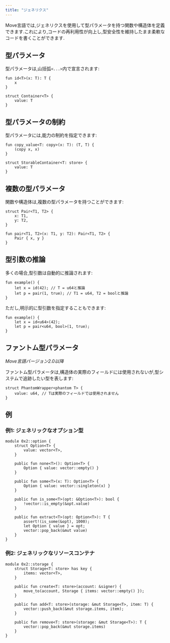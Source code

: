 ```yaml
---
title: "ジェネリクス"
---
```


Move言語では,ジェネリクスを使用して型パラメータを持つ関数や構造体を定義できます.これにより,コードの再利用性が向上し,型安全性を維持したまま柔軟なコードを書くことができます.

## 型パラメータ

型パラメータは,山括弧`<...>`内で宣言されます:

```move
fun id<T>(x: T): T {
    x
}

struct Container<T> {
    value: T
}
```

## 型パラメータの制約

型パラメータには,能力の制約を指定できます:

```move
fun copy_value<T: copy>(x: T): (T, T) {
    (copy x, x)
}

struct StorableContainer<T: store> {
    value: T
}
```

## 複数の型パラメータ

関数や構造体は,複数の型パラメータを持つことができます:

```move
struct Pair<T1, T2> {
    x: T1,
    y: T2,
}

fun pair<T1, T2>(x: T1, y: T2): Pair<T1, T2> {
    Pair { x, y }
}
```

## 型引数の推論

多くの場合,型引数は自動的に推論されます:

```move
fun example() {
    let x = id(42); // T = u64と推論
    let p = pair(1, true); // T1 = u64, T2 = boolと推論
}
```

ただし,明示的に型引数を指定することもできます:

```move
fun example() {
    let x = id<u64>(42);
    let p = pair<u64, bool>(1, true);
}
```

## ファントム型パラメータ

_Move言語バージョン2.0以降_

ファントム型パラメータは,構造体の実際のフィールドには使用されないが,型システムで追跡したい型を表します:

```move
struct PhantomWrapper<phantom T> {
    value: u64, // Tは実際のフィールドでは使用されません
}
```

## 例

### 例1: ジェネリックなオプション型

```move
module 0x2::option {
    struct Option<T> {
        value: vector<T>,
    }

    public fun none<T>(): Option<T> {
        Option { value: vector::empty() }
    }

    public fun some<T>(x: T): Option<T> {
        Option { value: vector::singleton(x) }
    }

    public fun is_some<T>(opt: &Option<T>): bool {
        !vector::is_empty(&opt.value)
    }

    public fun extract<T>(opt: Option<T>): T {
        assert!(is_some(&opt), 1000);
        let Option { value } = opt;
        vector::pop_back(&mut value)
    }
}
```

### 例2: ジェネリックなリソースコンテナ

```move
module 0x2::storage {
    struct Storage<T: store> has key {
        items: vector<T>,
    }

    public fun create<T: store>(account: &signer) {
        move_to(account, Storage { items: vector::empty() });
    }

    public fun add<T: store>(storage: &mut Storage<T>, item: T) {
        vector::push_back(&mut storage.items, item);
    }

    public fun remove<T: store>(storage: &mut Storage<T>): T {
        vector::pop_back(&mut storage.items)
    }
}
```
